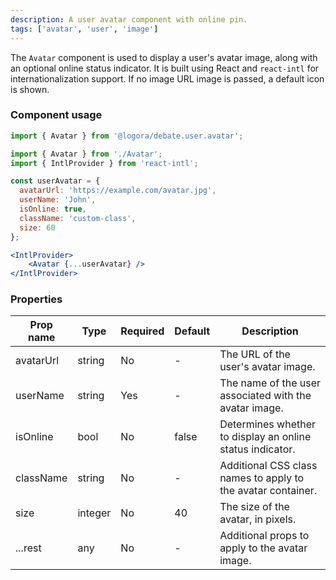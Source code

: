 ```yaml
---
description: A user avatar component with online pin.
tags: ['avatar', 'user', 'image']
---
```



The `Avatar` component is used to display a user's avatar image, along with an optional online status indicator. 
It is built using React and `react-intl` for internationalization support.
If no image URL image is passed, a default icon is shown.


### Component usage
```js
import { Avatar } from '@logora/debate.user.avatar';
```
```jsx
import { Avatar } from './Avatar';
import { IntlProvider } from 'react-intl';

const userAvatar = {
  avatarUrl: 'https://example.com/avatar.jpg',
  userName: 'John',
  isOnline: true,
  className: 'custom-class',
  size: 60
};

<IntlProvider>
    <Avatar {...userAvatar} />
</IntlProvider>
```

### Properties

| Prop name | Type   | Required | Default | Description                                                |
|-----------|--------|----------|---------|------------------------------------------------------------|
| avatarUrl | string | No       | -       | The URL of the user's avatar image.                         |
| userName  | string | Yes      | -       | The name of the user associated with the avatar image.      |
| isOnline  | bool   | No       | false   | Determines whether to display an online status indicator.  |
| className | string | No       | -       | Additional CSS class names to apply to the avatar container.|
| size      | integer | No       | 40     | The size of the avatar, in pixels.                          |
| ...rest   | any    | No       | -       | Additional props to apply to the avatar image.              |